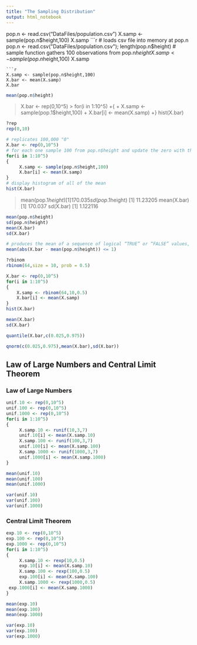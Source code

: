 ```yaml
---
title: "The Sampling Distribution"
output: html_notebook
---
```


pop.n <- read.csv("DataFiles/population.csv")
X.samp <- sample(pop.n$height,100)
X.samp
```r
# loads csv file into memory at pop.n
pop.n <- read.csv("DataFiles/population.csv"); length(pop.n$height)
# sample function gathers 100 observations from pop.n$height
X.samp <- sample(pop.n$height,100)
X.samp
```
```r
X.samp <- sample(pop.n$height,100)
X.bar <- mean(X.samp)
X.bar
```
```r
mean(pop.n$height)
```
> X.bar <- rep(0,10^5) > for(i in 1:10^5)
+{
+     X.samp <- sample(pop.1$height,100)
+     X.bar[i] <- mean(X.samp)
+}
> hist(X.bar)

```r
?rep
rep(0,10)
```

```r
# replicates 100,000 "0"
X.bar <- rep(0,10^5)
# for each one sample 100 from pop.n$height and update the zero with the mean sampled
for(i in 1:10^5)
{
     X.samp <- sample(pop.n$height,100)
     X.bar[i] <- mean(X.samp)
}
# display histogram of all of the mean
hist(X.bar)
```
> mean(pop.1$height)
[1] 170.035
> sd(pop.1$height)
[1] 11.23205
> mean(X.bar)
[1] 170.037
> sd(X.bar)
[1] 1.122116

```r
mean(pop.n$height)
sd(pop.n$height)
mean(X.bar)
sd(X.bar)
```

```r
# produces the mean of a sequence of logical “TRUE” or “FALSE” values, depending on the value of the sample average being less or more than one unit away from the population mean.
mean(abs(X.bar - mean(pop.n$height)) <= 1)
```
```r
?rbinom
rbinom(64,size = 10, prob = 0.5)
```

```r
X.bar <- rep(0,10^5) 
for(i in 1:10^5)
{
    X.samp <- rbinom(64,10,0.5)
    X.bar[i] <- mean(X.samp) 
}
hist(X.bar)
```

```r
mean(X.bar)
sd(X.bar)
```

```r
quantile(X.bar,c(0.025,0.975))
```

```r
qnorm(c(0.025,0.975),mean(X.bar),sd(X.bar))
```

## Law of Large Numbers and Central Limit Theorem

### Law of Large Numbers

```r
unif.10 <- rep(0,10^5)
unif.100 <- rep(0,10^5) 
unif.1000 <- rep(0,10^5) 
for(i in 1:10^5)
{
     X.samp.10 <- runif(10,3,7)
     unif.10[i] <- mean(X.samp.10)
     X.samp.100 <- runif(100,3,7)
     unif.100[i] <- mean(X.samp.100)
     X.samp.1000 <- runif(1000,3,7)
     unif.1000[i] <- mean(X.samp.1000) 
}
```

```r
mean(unif.10)
mean(unif.100)
mean(unif.1000)
```

```r
var(unif.10)
var(unif.100)
var(unif.1000)
```

### Central Limit Theorem

```r
exp.10 <- rep(0,10^5)
exp.100 <- rep(0,10^5)
exp.1000 <- rep(0,10^5)
for(i in 1:10^5)
{
     X.samp.10 <- rexp(10,0.5)
     exp.10[i] <- mean(X.samp.10)
     X.samp.100 <- rexp(100,0.5)
     exp.100[i] <- mean(X.samp.100)
     X.samp.1000 <- rexp(1000,0.5)
 exp.1000[i] <- mean(X.samp.1000) 
}
```

```r
mean(exp.10)
mean(exp.100)
mean(exp.1000)
```

```r
var(exp.10)
var(exp.100)
var(exp.1000)
```


